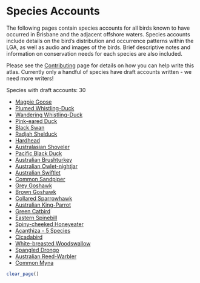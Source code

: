 # Species Accounts

The following pages contain species accounts for all birds known to have occurred in Brisbane and the adjacent offshore waters. Species accounts include details on the bird's distribution and occurrence patterns within the LGA, as well as audio and images of the birds. Brief descriptive notes and information on conservation needs for each species are also included.

Please see the [Contributing](https://brisbanebirds.com/contributing.html) page for details on how you can help write this atlas. Currently only a handful of species have draft accounts written - we need more writers!

Species with draft accounts: 30

- [Magpie Goose](https://brisbanebirds.com/magpie-goose-anseranas-semipalmata.html)
- [Plumed Whistling-Duck](http://brisbanebirds.com/plumed-whistling-duck-dendrocygna-eytoni.html)
- [Wandering Whistling-Duck](http://brisbanebirds.com/wandering-whistling-duck-dendrocygna-arcuata.html)
- [Pink-eared Duck](http://brisbanebirds.com/pink-eared-duck-malacorhynchus-membranaceus.html)
- [Black Swan](http://brisbanebirds.com/black-swan-cygnus-atratus.html)
- [Radjah Shelduck](http://brisbanebirds.com/radjah-shelduck-radjah-radjah.html)
- [Hardhead](http://brisbanebirds.com/hardhead-aythya-australis.html)
- [Australasian Shoveler](http://brisbanebirds.com/australasian-shoveler-spatula-rhynchotis.html)
- [Pacific Black Duck](https://brisbanebirds.com/pacific-black-duck-anas-superciliosa.html)
- [Australian Brushturkey](http://brisbanebirds.com/australian-brush-turkey-alectura-lathami.html)
- [Australian Owlet-nightjar](http://brisbanebirds.com/australian-owlet-nightjar-aegotheles-cristatus.html)
- [Australian Swiftlet](http://brisbanebirds.com/australian-swiftlet-aerodramus-terraereginae.html)
- [Common Sandpiper](http://brisbanebirds.com/common-sandpiper-actitis-hypoleucos.html)
- [Grey Goshawk](https://brisbanebirds.com/grey-goshawk-accipiter-novaehollandiae.html)
- [Brown Goshawk](http://brisbanebirds.com/brown-goshawk-accipiter-fasciatus.html)
- [Collared Sparrowhawk](http://brisbanebirds.com/collared-sparrowhawk-accipiter-cirrocephalus.html)
- [Australian King-Parrot](http://brisbanebirds.com/australian-king-parrot-alisterus-scapularis.html)
- [Green Catbird](http://brisbanebirds.com/green-catbird-ailuroedus-crassirostris.html)
- [Eastern Spinebill](https://brisbanebirds.com/eastern-spinebill-acanthorhynchus-tenuirostris.html)
- [Spiny-cheeked Honeyeater](https://brisbanebirds.com/spiny-cheeked-honeyeater-acanthagenys-rufogularis.html)
- [Acanthiza - 5 Species](https://brisbanebirds.com/yellow-rumped-thornbill-acanthiza-chrysorrhoa.html)
- [Cicadabird](http://brisbanebirds.com/cicadabird-edolisoma-tenuirostre.html)
- [White-breasted Woodswallow](https://brisbanebirds.com/white-breasted-woodswallow-artamus-leucorynchus.html)
- [Spangled Drongo](http://brisbanebirds.com/spangled-drongo-dicrurus-bracteatus.html)
- [Australian Reed-Warbler](http://brisbanebirds.com/australian-reed-warbler-acrocephalus-australis.html)
- [Common Myna](http://brisbanebirds.com/common-myna-acridotheres-tristis.html)

```r
clear_page()
```
